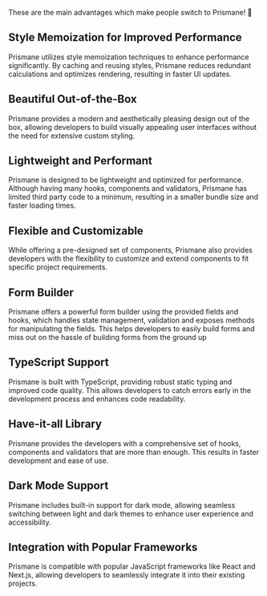 These are the main advantages which make people switch to Prismane! 💪

## Style Memoization for Improved Performance

Prismane utilizes style memoization techniques to enhance performance significantly. By caching and reusing styles, Prismane reduces redundant calculations and optimizes rendering, resulting in faster UI updates.

## Beautiful Out-of-the-Box

Prismane provides a modern and aesthetically pleasing design out of the box, allowing developers to build visually appealing user interfaces without the need for extensive custom styling.

## Lightweight and Performant

Prismane is designed to be lightweight and optimized for performance. Although having many hooks, components and validators, Prismane has limited third party code to a minimum, resulting in a smaller bundle size and faster loading times.

## Flexible and Customizable

While offering a pre-designed set of components, Prismane also provides developers with the flexibility to customize and extend components to fit specific project requirements.

## Form Builder

Prismane offers a powerful form builder using the provided fields and hooks, which handles state management, validation and exposes methods for manipulating the fields. This helps developers to easily build forms and miss out on the hassle of building forms from the ground up

## TypeScript Support

Prismane is built with TypeScript, providing robust static typing and improved code quality. This allows developers to catch errors early in the development process and enhances code readability.

## Have-it-all Library

Prismane provides the developers with a comprehensive set of hooks, components and validators that are more than enough. This results in faster development and ease of use.

## Dark Mode Support

Prismane includes built-in support for dark mode, allowing seamless switching between light and dark themes to enhance user experience and accessibility.

## Integration with Popular Frameworks

Prismane is compatible with popular JavaScript frameworks like React and Next.js, allowing developers to seamlessly integrate it into their existing projects.
